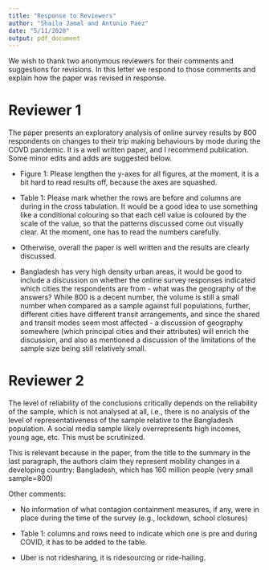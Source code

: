 ```yaml
---
title: "Response to Reviewers"
author: "Shaila Jamal and Antonio Paez"
date: "5/11/2020"
output: pdf_document
---
```


We wish to thank two anonymous reviewers for their comments and suggestions for revisions. In this letter we respond to those comments and explain how the paper was revised in response.

\newpage

# Reviewer 1

The paper presents an exploratory analysis of online survey results by 800 respondents on changes to their trip making behaviours by mode during the COVD pandemic. It is a well written paper, and I recommend publication. Some minor edits and adds are suggested below.

\textcolor{blue}{Thank you for your positive assessment and comments for improving the paper.}

- Figure 1: Please lengthen the y-axes for all figures, at the moment, it is a bit hard to read results off, because the axes are squashed.

\textcolor{blue}{Done. Hopefully the aspect of the figure will make it easier to read the results. Please also note that separate figures are generated for publication purposes, and these have better resolution.}

- Table 1: Please mark whether the rows are before and columns are during in the cross tabulation. It would be a good idea to use something like a conditional colouring so that each cell value is coloured by the scale of the value, so that the patterns discussed come out visually clear. At the moment, one has to read the numbers carefully.

\textcolor{blue}{Rows and columns are now clearly labelled as "Before" and "During", respectively. We have also color-coded the cells by rows, to more easily see the patterns of change from before to during by mode and starting frequency.}

- Otherwise, overall the paper is well written and the results are clearly discussed.

\textcolor{blue}{Thank you.}

- Bangladesh has very high density urban areas, it would be good to include a discussion on whether the online survey responses indicated which cities the respondents are from - what was the geography of the answers? While 800 is a decent number, the volume is still a small number when compared as a sample against full populations, further, different cities have different transit arrangements, and since the shared and transit modes seem most affected - a discussion of geography somewhere (which principal cities and their attributes) will enrich the discussion, and also as mentioned a discussion of the limitations of the sample size being still relatively small.

\textcolor{blue}{Thank you for this question, which echoes a question by Reviewer 2. We clarified this in the section 'Methods and Data'. The discussion in the revised paper provides additional information regarding the sample and its characteristics. In particular, the data set is a convenience sample which, while cannot be said to be representative of the population, is more homogeneous for younger, urban respondents. Convenience samples are used to address quickly emerging questions (see Fricker and Schonlau, 2002 in Field Methods, and Jager et al., 2017, in Monographs of the Society for Research in Child Development). Convenience samples have been used in COVID-19 research (for instance by Astroza et al., 2020, in Transport Findings) to generate knowledge in the context of a rapidly evolving public health situation. Bangladesh, in particular, is a challenging country to obtain probabilistic samples, due to a general reticence of the public, and in particular females, to provide information to unknown parties, as discussed in more detail in Jamal et al. (2020) in Transportation Research Part D, among other authors (also see Mitra, 2016). Hopefully the revised version does a better job of explaining the context and limitations of the study.}

\textcolor{blue}{Thank you again for your feedback, and we hope that the revisions will address your suggestions to your satisfaction.}

\textcolor{blue}{Mitra, Suman Kumar, 2016. Land Use, Land Value, and Transportation: Essays on Accessibility, Carless Households, and Long-Distance Travel. PhD thesis, University of California, Irvine.}

\newpage

# Reviewer 2

The level of reliability of the conclusions critically depends on the reliability of the sample, which is not analysed at all, i.e., there is no analysis of the level of representativeness of the sample relative to the Bangladesh population. A social media sample likely overrepresents high incomes, young age, etc. This must be scrutinized.

This is relevant because in the paper, from the title to the summary in the last paragraph, the authors claim they represent mobility changes in a developing country: Bangladesh, which has 160 million people (very small sample=800)

\textcolor{blue}{Thank you for this comment. You are right that this is a convenience sample, something that was not explicitly discussed in the original submission, but that we have clarified in the section 'Methods and Data' of the revised paper.}

\textcolor{blue}{Convenience samples have the advantage of being quick and cost-efficient and, despite their lower generalizability, when they are homogeneous they are useful to address rapidly emerging questions (see Fricker and Schonlau, 2002 in Field Methods, and Jager et al., 2017, in Monographs of the Society for Research in Child Development). As you suspected, this particular data set has an over-representation of the 16-30 years age group, whereas 37\% of the country's population belongs to this group. Also, 66\% of the respondents are male and 32\% are females compared to country's 49:51 male-female ratio. These characteristics of the sample are expected in terms of online surveys as young adults are more familiar with online platforms, especially in the context of a developing country context. Also, in the case of Bangladesh, collecting a representative sample remains difficult because of overall public reluctance to participate, with women's strong unwillingness to share their information to unknown parties in particular in face-to-face interviews (see Jamal et al., 2020 in Transportation Research Part D). Interestingly, compared to  Jamal et al. (2020), who had only 15\% of responses from females, the online survey used in the present research achieved greater penetration among women.}

\textcolor{blue}{Given these characteristics, the sample cannot be said to be a probabilistic random sample, but is rather homogeneous for urban, younger respondents, and has greater representation from females than comparable samples obtained from face-to-face interviews in Bangladesh. We would argue that the benefits of reporting the information while clearly noting the characteristics of the convenience sample outweigh the limitations (also see Astroza et al., 2020, in Transport Findings).}

Other comments:

- No information of what contagion containment measures, if any, were in place during the time of the survey (e.g., lockdown, school closures)

\textcolor{blue}{Thanks for this comment. In the revised version we provide further information about this, and note that the country was under partial lock-down during the survey period, which meant that only essential services remained open, offices were running on rotation basis, all educational institutes were closed and public transport services were running at 50\% capacity.} 

- Table 1: columns and rows need to indicate which one is pre and during COVID, it has to be added to the table.

\textcolor{blue}{Rows and columns are now clearly labelled as "Before" and "During", respectively. Also, we color-coded the cells by rows, after a comment by Reviewer 1.}

- Uber is not ridesharing, it is ridesourcing or ride-hailing.

\textcolor{blue}{This has been changed throughout the paper.}

\textcolor{blue}{Thank you again for your feedback, and we hope that the revisions will address your suggestions to your satisfaction. We believe that the paper has been improved as a result.}